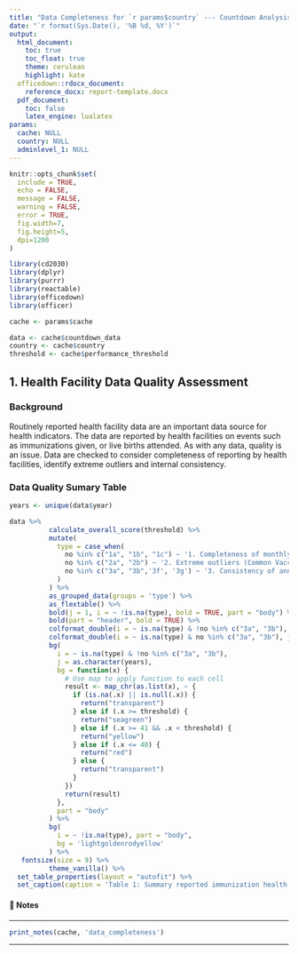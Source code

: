 ```yaml
---
title: "Data Completeness for `r params$country` --- Countdown Analysis"
date: "`r format(Sys.Date(), '%B %d, %Y')`"
output: 
  html_document:
    toc: true
    toc_float: true
    theme: cerulean
    highlight: kate
  officedown::rdocx_document:
    reference_docx: report-template.docx
  pdf_document:
    toc: false
    latex_engine: lualatex
params:
  cache: NULL
  country: NULL
  adminlevel_1: NULL
---
```


```r
knitr::opts_chunk$set(
  include = TRUE,
  echo = FALSE,
  message = FALSE,
  warning = FALSE,
  error = TRUE,
  fig.width=7, 
  fig.height=5, 
  dpi=1200
)

library(cd2030)
library(dplyr)
library(purrr)
library(reactable)
library(officedown)
library(officer)

cache <- params$cache

data <- cache$countdown_data
country <- cache$country
threshold <- cache$performance_threshold
```

## 1. Health Facility Data Quality Assessment {-}

### Background

Routinely reported health facility data are an important data source for health
indicators. The data are reported by health facilities on events such as immunizations
given, or live births attended. As with any data, quality is an issue. Data are checked
to consider completeness of reporting by health facilities, identify extreme outliers
and internal consistency. 

### Data Quality Sumary Table

```r

years <- unique(data$year)

data %>%
          calculate_overall_score(threshold) %>%
          mutate(
            type = case_when(
              no %in% c("1a", "1b", "1c") ~ '1. Completeness of monthly facility reporting (Immunization)',
              no %in% c("2a", "2b") ~ '2. Extreme outliers (Common Vaccine antigens)',
              no %in% c("3a", "3b",'3f', '3g') ~ '3. Consistency of annual reporting'
            )
          ) %>%
          as_grouped_data(groups = 'type') %>%
          as_flextable() %>%
          bold(j = 1, i = ~ !is.na(type), bold = TRUE, part = "body") %>%
          bold(part = "header", bold = TRUE) %>%
          colformat_double(i = ~ is.na(type) & !no %in% c("3a", "3b"), j = as.character(years), digits = 0, big.mark = ",") %>%
          colformat_double(i = ~ is.na(type) & no %in% c("3a", "3b"), j = as.character(years), digits = 2) %>%
          bg(
            i = ~ is.na(type) & !no %in% c("3a", "3b"),
            j = as.character(years),
            bg = function(x) {
              # Use map to apply function to each cell
              result <- map_chr(as.list(x), ~ {
                if (is.na(.x) || is.null(.x)) {
                  return("transparent")
                } else if (.x >= threshold) {
                  return("seagreen")
                } else if (.x >= 41 && .x < threshold) {
                  return("yellow")
                } else if (.x <= 40) {
                  return("red")
                } else {
                  return("transparent")
                }
              })
              return(result)
            },
            part = "body"
          ) %>%
          bg(
            i = ~ !is.na(type), part = "body",
            bg = 'lightgoldenrodyellow'
          ) %>%
   fontsize(size = 9) %>% 
          theme_vanilla() %>%
  set_table_properties(layout = "autofit") %>% 
  set_caption(caption = 'Table 1: Summary reported immunization health facility data DHIS2')
```

#### 📝 Notes 

::: {custom-style="Style1"}

---

```r
print_notes(cache, 'data_completeness')
```

---

:::
